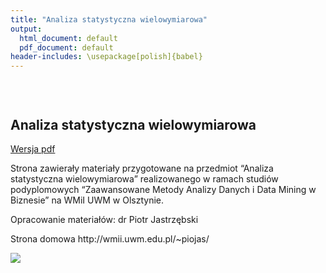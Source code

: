 ```yaml
---
title: "Analiza statystyczna wielowymiarowa"
output:
  html_document: default
  pdf_document: default
header-includes: \usepackage[polish]{babel}
---
```

<style type="text/css">
.title {
  display: none;
}

#getting-started img {
  margin-right: 10px;
}

</style>

<div class="row" style="padding-top: 30px;">
<div class="col-sm-6">

# Analiza statystyczna wielowymiarowa

[Wersja pdf](index.pdf)

Strona zawierały materiały przygotowane na przedmiot "Analiza statystyczna wielowymiarowa" realizowanego w ramach studiów podyplomowych "Zaawansowane Metody Analizy Danych i Data Mining w Biznesie" na WMiI UWM w Olsztynie.

Opracowanie materiałów: dr Piotr Jastrzębski

Strona domowa http://wmii.uwm.edu.pl/~piojas/

</div>
<div class="col-sm-6">

![](asw.jpg)



